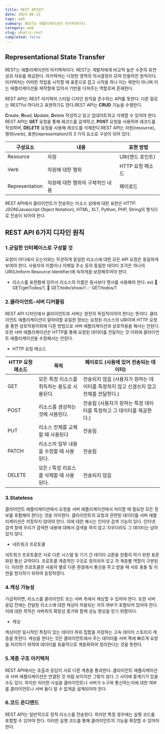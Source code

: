 ```yaml
---
title: REST API란?
date: 2023-06-15
tags: web
summary: REST는 애플리케이션의 아키텍쳐이다.
category: web
slug: whatis-rest
completed: false
---
```


## Representational State Transfer

REST는 애플리케이션의 아키텍쳐이다. REST는 개발자에게 비교적 높은 수준의 유연성과 자유를 제공한다. 아키텍쳐는 다양한 영역의 의사결정이 모여 만들어진 원칙이다. 아키텍처는 어떠한 작업을 시작할 때 표준으로 잡고 시작을 하나 이는 제한이 아니며 이는 애플리케이션을 제작함에 있어서 기반을 다져주는 역할로써 존재한다.

REST API는 REST 아키텍처 스타일 디자인 원칙을 준수하는 API를 뜻한다. 다른 말로는 RESTful 하다라고 표현하기도 한다.REST API는 **CRUD** 기능을 수행한다.

**C**reate, **R**ead, **U**pdate, **D**elete 작성하고 읽고 업데이트하고 삭제할 수 있어야 한다. REST API는 **GET** 요청을 통해 레코드를 검색하고, **POST** 요청을 사용하여 레코드를 작성하며, **DELETE** 요청을 사용해 레코드를 삭제한다.REST API는 자원(resource), 행위(verb), 표현(representation)의 3 가지 요소로 구성이 되어 있다.

| 구성요소       | 내용                             | 표현 방법        |
| -------------- | -------------------------------- | ---------------- |
| Resource       | 자원                             | URl(엔드 포인트) |
| Verb           | 자원에 대한 행위                 | HTTP 요청 메소드 |
| Representation | 자원에 대한 행위의 구체적인 내용 | 페이로드         |

REST API에서 클라이언트가 전송하는 리소스 상태에 대한 표현은 HTTP: JSON(Javascript Object Notation), HTML, XLT, Python, PHP, String의 형식으로 전송이 되어야 한다.

## REST API 6가지 디자인 원칙

### 1.균일한 인터페이스로 구성할 것

요청이 어디에서 오는지와는 무관하게 동일한 리소스에 대한 모든 API 요청은 동일하게 보여야 한다. 사용자의 이름이나 이메일 주소 등의 동일한 데이터 조각은 하나의 URI(Uniform Resource Identifier)에 속하게끔 보장해주어야 한다.

- 리소스를 표현함에 있어서 리소스의 이름은 동사보다 명사를 사용해야 한다.
  ex) 🚫 GET/getTodos/1, 🚫 GET/todo/show/1 ✅ GET/todos/1

### 2.클라이언트-서버 디커플링

REST API 디자인에서 클라이언트와 서버는 완전히 독립적이어야 한다는 뜻이다. 클라이언트 애플리케이션이 알아야할 유일한 정보는 요청된 리소스의 URI이며 HTTP 요청을 통한 상호작용이외에 다른 방법으로 서버 애플리케이션과 상호작용을 해서는 안된다. 또한 서버 애플리케이션은 HTTP를 통해 요청된 데이터를 전달하는 것 이외에 클라이언트 애플리케이션을 수정해서는 안된다.

- HTTP 요청 메소드

| HTTP 요청 메소드 | 목적                                         | 페이로드 (사용에 있어 전송되는 데이터)                                                |
| ---------------- | -------------------------------------------- | ------------------------------------------------------------------------------------- |
| GET              | 모든 특정 리소스를 취득하는 용도로 사용된다. | 전송되지 않음 (사용자가 원하는 데이터를 특정하지 않고 신경쓰지 않고 전체를 전달한다.) |
| POST             | 리소스를 생성하는 것에 사용된다.             | 전송됨 (사용자가 원하는 특정 데이터를 특정하고 그 데이터를 제공한다.)                 |
| PUT              | 리소스 전체를 교체할 때 사용된다             | 전송됨                                                                                |
| PATCH            | 리소스의 일부 내용을 수정할 때 사용된다.     | 전송됨                                                                                |
| DELETE           | 모든 / 특정 리로스를 삭제할 때 사용된다.     | 전송되지 않음                                                                         |

### 3.Stateless

클라이언트 애플리케이션에서 요청을 서버 애플리케이션에서 처리할 때 필요한 모든 정보를 포함해야 한다는 것을 의미한다. 클라이언트의 요청과 관련된 데이터를 서버 애플리케이션은 저장하지 않아야 한다. 이에 대한 예시는 인터넷 검색 기능이 있다. 인터넷 검색 창에 우리가 검색한 내용에 대해서 검색을 하지 않고 지우더라도 그 데이터는 남아 있지 않다.

- 네트워크 프로토콜

네트워크 프로토콜은 서로 다른 시스템 및 기기 간 데이터 교환을 원활히 하기 위한 표준화된 통신 규약이다. 프로토콜 계층적인 구조로 정의되어 있고 각 계층별 역할이 구분된다. 이러한 프로토콜은 사용자 별로 다른 환경에서 통신을 주고 받을 때 서로 충돌 및 지연을 방지하기 위하여 등장하였다.

### 4.캐싱 가능성

가급적이면, 리소스를 클라이언트 또는 서버 측에서 캐싱할 수 있어야 한다. 또한 서버 응답 전에는 전달된 리소스에 대한 캐싱이 허용되는 지의 여부가 포함되어 있어야 한다. 이에 대한 목적은 서버측의 확정성 증가와 함께 성능 향상을 얻기 위함이다.

- 캐싱

캐싱이란 일시적인 특징이 있는 데이터 하위 집합을 저장하는 고속 데이터 스토리지 계층을 뜻한다. 캐싱을 한다는 것은 클라이언트에서 주는 데이터를 서버 쪽에 빠르게 요청을 처리하기 위하여 데이터를 효율적으로 계층화하여 정리한다는 것을 뜻한다.

### 5.계층 구조 아키텍처

REST API에서는 호출과 응답이 서로 다른 계층을 통과한다. 클라이언트 애플리케이션과 서버 애플리케이션은 연결된 것 처럼 보이지만 그렇지 않다 그 사이에 중계기가 있을 수도 있다. 하지만 이러한 사실을 클라이언트나 서버가 누구와 통신하는지에 대한 여부를 클라이언트나 서버 둘다 알 수 없게끔 설계되어야 한다.

### 6.코드 온디맨드

REST API는 일반적으로 정적 리소스를 전송한다. 하지만 특정 경우에는 실행 코드를 포함할 수 있어야 한다. 이러한 실행 코드를 통해 클라이언트의 기능을 확장할 수 있어야 한다.
